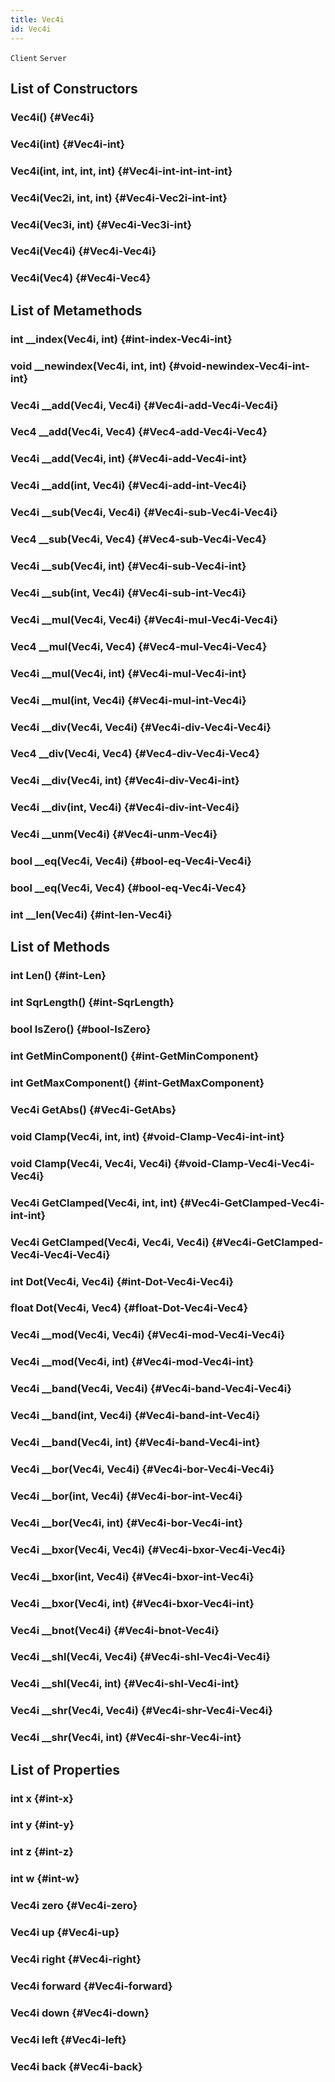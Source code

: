 ```yaml
---
title: Vec4i
id: Vec4i
---
```

`Client`
`Server`

## List of Constructors

### Vec4i() {#Vec4i}

### Vec4i(int) {#Vec4i-int}

### Vec4i(int, int, int, int) {#Vec4i-int-int-int-int}

### Vec4i(Vec2i, int, int) {#Vec4i-Vec2i-int-int}

### Vec4i(Vec3i, int) {#Vec4i-Vec3i-int}

### Vec4i(Vec4i) {#Vec4i-Vec4i}

### Vec4i(Vec4) {#Vec4i-Vec4}

## List of Metamethods

### int __index(Vec4i, int) {#int-index-Vec4i-int}

### void __newindex(Vec4i, int, int) {#void-newindex-Vec4i-int-int}

### Vec4i __add(Vec4i, Vec4i) {#Vec4i-add-Vec4i-Vec4i}

### Vec4 __add(Vec4i, Vec4) {#Vec4-add-Vec4i-Vec4}

### Vec4i __add(Vec4i, int) {#Vec4i-add-Vec4i-int}

### Vec4i __add(int, Vec4i) {#Vec4i-add-int-Vec4i}

### Vec4i __sub(Vec4i, Vec4i) {#Vec4i-sub-Vec4i-Vec4i}

### Vec4 __sub(Vec4i, Vec4) {#Vec4-sub-Vec4i-Vec4}

### Vec4i __sub(Vec4i, int) {#Vec4i-sub-Vec4i-int}

### Vec4i __sub(int, Vec4i) {#Vec4i-sub-int-Vec4i}

### Vec4i __mul(Vec4i, Vec4i) {#Vec4i-mul-Vec4i-Vec4i}

### Vec4 __mul(Vec4i, Vec4) {#Vec4-mul-Vec4i-Vec4}

### Vec4i __mul(Vec4i, int) {#Vec4i-mul-Vec4i-int}

### Vec4i __mul(int, Vec4i) {#Vec4i-mul-int-Vec4i}

### Vec4i __div(Vec4i, Vec4i) {#Vec4i-div-Vec4i-Vec4i}

### Vec4 __div(Vec4i, Vec4) {#Vec4-div-Vec4i-Vec4}

### Vec4i __div(Vec4i, int) {#Vec4i-div-Vec4i-int}

### Vec4i __div(int, Vec4i) {#Vec4i-div-int-Vec4i}

### Vec4i __unm(Vec4i) {#Vec4i-unm-Vec4i}

### bool __eq(Vec4i, Vec4i) {#bool-eq-Vec4i-Vec4i}

### bool __eq(Vec4i, Vec4) {#bool-eq-Vec4i-Vec4}

### int __len(Vec4i) {#int-len-Vec4i}

## List of Methods

### int Len() {#int-Len}

### int SqrLength() {#int-SqrLength}

### bool IsZero() {#bool-IsZero}

### int GetMinComponent() {#int-GetMinComponent}

### int GetMaxComponent() {#int-GetMaxComponent}

### Vec4i GetAbs() {#Vec4i-GetAbs}

### void Clamp(Vec4i, int, int) {#void-Clamp-Vec4i-int-int}

### void Clamp(Vec4i, Vec4i, Vec4i) {#void-Clamp-Vec4i-Vec4i-Vec4i}

### Vec4i GetClamped(Vec4i, int, int) {#Vec4i-GetClamped-Vec4i-int-int}

### Vec4i GetClamped(Vec4i, Vec4i, Vec4i) {#Vec4i-GetClamped-Vec4i-Vec4i-Vec4i}

### int Dot(Vec4i, Vec4i) {#int-Dot-Vec4i-Vec4i}

### float Dot(Vec4i, Vec4) {#float-Dot-Vec4i-Vec4}

### Vec4i __mod(Vec4i, Vec4i) {#Vec4i-mod-Vec4i-Vec4i}

### Vec4i __mod(Vec4i, int) {#Vec4i-mod-Vec4i-int}

### Vec4i __band(Vec4i, Vec4i) {#Vec4i-band-Vec4i-Vec4i}

### Vec4i __band(int, Vec4i) {#Vec4i-band-int-Vec4i}

### Vec4i __band(Vec4i, int) {#Vec4i-band-Vec4i-int}

### Vec4i __bor(Vec4i, Vec4i) {#Vec4i-bor-Vec4i-Vec4i}

### Vec4i __bor(int, Vec4i) {#Vec4i-bor-int-Vec4i}

### Vec4i __bor(Vec4i, int) {#Vec4i-bor-Vec4i-int}

### Vec4i __bxor(Vec4i, Vec4i) {#Vec4i-bxor-Vec4i-Vec4i}

### Vec4i __bxor(int, Vec4i) {#Vec4i-bxor-int-Vec4i}

### Vec4i __bxor(Vec4i, int) {#Vec4i-bxor-Vec4i-int}

### Vec4i __bnot(Vec4i) {#Vec4i-bnot-Vec4i}

### Vec4i __shl(Vec4i, Vec4i) {#Vec4i-shl-Vec4i-Vec4i}

### Vec4i __shl(Vec4i, int) {#Vec4i-shl-Vec4i-int}

### Vec4i __shr(Vec4i, Vec4i) {#Vec4i-shr-Vec4i-Vec4i}

### Vec4i __shr(Vec4i, int) {#Vec4i-shr-Vec4i-int}

## List of Properties

### int x {#int-x}

### int y {#int-y}

### int z {#int-z}

### int w {#int-w}

### Vec4i zero {#Vec4i-zero}

### Vec4i up {#Vec4i-up}

### Vec4i right {#Vec4i-right}

### Vec4i forward {#Vec4i-forward}

### Vec4i down {#Vec4i-down}

### Vec4i left {#Vec4i-left}

### Vec4i back {#Vec4i-back}

